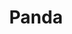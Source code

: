 ---
slug: panda
link: /projects/panda/
category: 'projects'
title: Panda
publicData: Sep 11th 2020
pagesCount: 7
pages: 
    - page:
        - image: ../../assets/images/projects/project-80-panda/panda-0.png
        - title: Главная,
    - page:
        - image: ../../assets/images/projects/project-80-panda/panda-1.png
        - title: График,
    - page:
        - image: ../../assets/images/projects/project-80-panda/panda-2.png
        - title: Опросник,
    - page:
        - image: ../../assets/images/projects/project-80-panda/panda-3.png
        - title: Инфо,
    - page:
        - image: ../../assets/images/projects/project-80-panda/panda-4.png
        - title: Результат,
    - page:
        - image: ../../assets/images/projects/project-80-panda/panda-5.png
        - title: Инфо,
    - page:
        - image: ../../assets/images/projects/project-80-panda/panda-6.png
        - title: Инфо2
sortIdx: 80
---